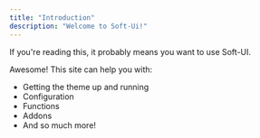 ```yaml
---
title: "Introduction"
description: "Welcome to Soft-Ui!"
---
```


If you're reading this, it probably means you want to use Soft-UI.

Awesome! This site can help you with:

- Getting the theme up and running
- Configuration
- Functions
- Addons
- And so much more!
